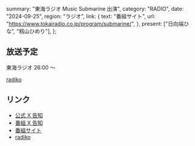   summary: "東海ラジオ Music Submarine 出演",
  category: "RADIO",
  date: "2024-09-25",
  region: "ラジオ",
  link: {
    text: "番組サイト",
    url: "https://www.tokairadio.co.jp/program/submarine/",
  },
  present: ["日向端ひな", "籾山ひめり"],
};

## 放送予定

東海ラジオ 26:00 ～

[radiko](http://radiko.jp/#TOKAIRADIO)

## リンク

- [公式 X 告知](https://x.com/takanenofficial/status/1838873609777099078)
- [番組 X 告知](https://x.com/music_submarine/status/1838850937915421059)
- [番組サイト](https://www.tokairadio.co.jp/program/submarine/)
- [radiko](http://radiko.jp/#TOKAIRADIO)

